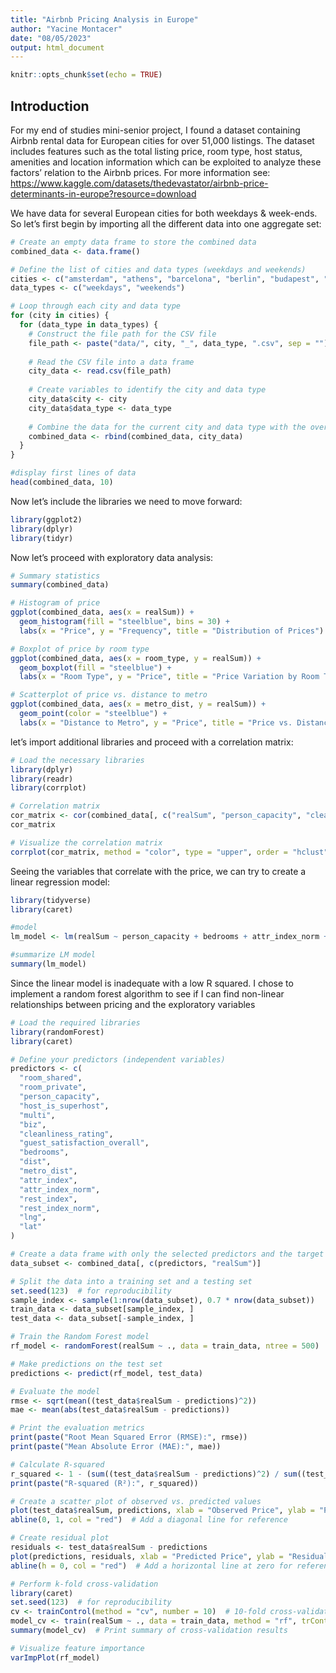```yaml
---
title: "Airbnb Pricing Analysis in Europe"
author: "Yacine Montacer"
date: "08/05/2023"
output: html_document
---
```


```r
knitr::opts_chunk$set(echo = TRUE)
```

## Introduction

For my end of studies mini-senior project, I found a dataset containing Airbnb rental data for European cities for over 51,000 listings. The dataset includes features such as the total listing price, room type, host status, amenities and location information which can be exploited to analyze these factors' relation to the Airbnb prices. For more information see: <https://www.kaggle.com/datasets/thedevastator/airbnb-price-determinants-in-europe?resource=download>

We have data for several European cities for both weekdays & week-ends. So let's first begin by importing all the different data into one aggregate set:

```r
# Create an empty data frame to store the combined data
combined_data <- data.frame()

# Define the list of cities and data types (weekdays and weekends)
cities <- c("amsterdam", "athens", "barcelona", "berlin", "budapest", "lisbon", "london", "paris", "rome", "vienna")
data_types <- c("weekdays", "weekends")

# Loop through each city and data type
for (city in cities) {
  for (data_type in data_types) {
    # Construct the file path for the CSV file
    file_path <- paste("data/", city, "_", data_type, ".csv", sep = "")
    
    # Read the CSV file into a data frame
    city_data <- read.csv(file_path)
    
    # Create variables to identify the city and data type
    city_data$city <- city
    city_data$data_type <- data_type
    
    # Combine the data for the current city and data type with the overall data
    combined_data <- rbind(combined_data, city_data)
  }
}

#display first lines of data 
head(combined_data, 10)
```

Now let's include the libraries we need to move forward: 

```r
library(ggplot2)
library(dplyr)
library(tidyr)
```

Now let's proceed with exploratory data analysis: 

```r
# Summary statistics
summary(combined_data)

# Histogram of price
ggplot(combined_data, aes(x = realSum)) +
  geom_histogram(fill = "steelblue", bins = 30) +
  labs(x = "Price", y = "Frequency", title = "Distribution of Prices")

# Boxplot of price by room type
ggplot(combined_data, aes(x = room_type, y = realSum)) +
  geom_boxplot(fill = "steelblue") +
  labs(x = "Room Type", y = "Price", title = "Price Variation by Room Type")

# Scatterplot of price vs. distance to metro
ggplot(combined_data, aes(x = metro_dist, y = realSum)) +
  geom_point(color = "steelblue") +
  labs(x = "Distance to Metro", y = "Price", title = "Price vs. Distance to Metro")
```

let's import additional libraries and proceed with a correlation matrix:

```r
# Load the necessary libraries
library(dplyr)
library(readr)
library(corrplot)

# Correlation matrix
cor_matrix <- cor(combined_data[, c("realSum", "person_capacity", "cleanliness_rating", "guest_satisfaction_overall", "bedrooms", "dist", "metro_dist", "rest_index", "attr_index", "rest_index_norm", "attr_index_norm", "lng", "lat", "biz")])
cor_matrix

# Visualize the correlation matrix
corrplot(cor_matrix, method = "color", type = "upper", order = "hclust")
```

Seeing the variables that correlate with the price, we can try to create a linear regression model: 

```r
library(tidyverse)
library(caret)

#model
lm_model <- lm(realSum ~ person_capacity + bedrooms + attr_index_norm + rest_index_norm + guest_satisfaction_overall + dist + metro_dist, data = combined_data)

#summarize LM model
summary(lm_model)
```

Since the linear model is inadequate with a low R squared. I chose to implement a random forest algorithm to see if I can find non-linear relationships between pricing and the exploratory variables

```r
# Load the required libraries
library(randomForest)
library(caret)

# Define your predictors (independent variables)
predictors <- c(
  "room_shared",
  "room_private",
  "person_capacity",
  "host_is_superhost",
  "multi",
  "biz",
  "cleanliness_rating",
  "guest_satisfaction_overall",
  "bedrooms",
  "dist",
  "metro_dist",
  "attr_index",
  "attr_index_norm",
  "rest_index",
  "rest_index_norm",
  "lng",
  "lat"
)

# Create a data frame with only the selected predictors and the target variable (price)
data_subset <- combined_data[, c(predictors, "realSum")]

# Split the data into a training set and a testing set
set.seed(123)  # for reproducibility
sample_index <- sample(1:nrow(data_subset), 0.7 * nrow(data_subset))
train_data <- data_subset[sample_index, ]
test_data <- data_subset[-sample_index, ]

# Train the Random Forest model
rf_model <- randomForest(realSum ~ ., data = train_data, ntree = 500)

# Make predictions on the test set
predictions <- predict(rf_model, test_data)

# Evaluate the model
rmse <- sqrt(mean((test_data$realSum - predictions)^2))
mae <- mean(abs(test_data$realSum - predictions))

# Print the evaluation metrics
print(paste("Root Mean Squared Error (RMSE):", rmse))
print(paste("Mean Absolute Error (MAE):", mae))
```

```r
# Calculate R-squared
r_squared <- 1 - (sum((test_data$realSum - predictions)^2) / sum((test_data$realSum - mean(test_data$realSum))^2))
print(paste("R-squared (R²):", r_squared))
```

```r
# Create a scatter plot of observed vs. predicted values
plot(test_data$realSum, predictions, xlab = "Observed Price", ylab = "Predicted Price")
abline(0, 1, col = "red")  # Add a diagonal line for reference

```

```r
# Create residual plot
residuals <- test_data$realSum - predictions
plot(predictions, residuals, xlab = "Predicted Price", ylab = "Residuals")
abline(h = 0, col = "red")  # Add a horizontal line at zero for reference
```

```r
# Perform k-fold cross-validation
library(caret)
set.seed(123)  # for reproducibility
cv <- trainControl(method = "cv", number = 10)  # 10-fold cross-validation
model_cv <- train(realSum ~ ., data = train_data, method = "rf", trControl = cv)
summary(model_cv)  # Print summary of cross-validation results
```

```r
# Visualize feature importance
varImpPlot(rf_model)
```

